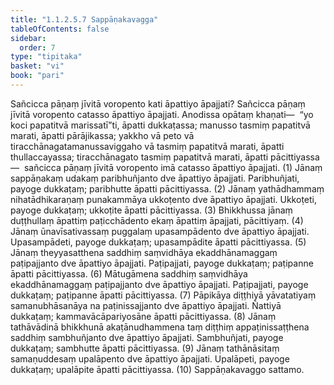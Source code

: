 ```yaml
---
title: "1.1.2.5.7 Sappāṇakavagga"
tableOfContents: false
sidebar:
  order: 7
type: "tipitaka"
basket: "vi"
book: "pari"
---
```



<DynamicBreadcrumb />

<Division number="171" book="pari" bookNo="5" page="68">

<Paragraph number="451" book="pari">
Sañcicca pāṇaṃ jīvitā voropento kati āpattiyo āpajjati? Sañcicca pāṇaṃ jīvitā voropento catasso āpattiyo āpajjati. Anodissa opātaṃ khaṇati—  “yo koci papatitvā marissatī”ti, āpatti dukkaṭassa; manusso tasmiṃ papatitvā marati, āpatti pārājikassa; yakkho vā peto vā tiracchānagatamanussaviggaho vā tasmiṃ papatitvā marati, āpatti thullaccayassa; tiracchānagato tasmiṃ papatitvā marati, āpatti pācittiyassa—  sañcicca pāṇaṃ jīvitā voropento imā catasso āpattiyo āpajjati. (1)
</Paragraph>

<Paragraph number="452" book="pari">
Jānaṃ sappāṇakaṃ udakaṃ paribhuñjanto dve āpattiyo āpajjati. Paribhuñjati, payoge dukkaṭaṃ; paribhutte āpatti pācittiyassa. (2)
</Paragraph>

<Paragraph number="453" book="pari">
Jānaṃ yathādhammaṃ nihatādhikaraṇaṃ punakammāya ukkoṭento dve āpattiyo āpajjati. Ukkoṭeti, payoge dukkaṭaṃ; ukkoṭite āpatti pācittiyassa. (3)
</Paragraph>

<Paragraph number="454" book="pari">
Bhikkhussa jānaṃ duṭṭhullaṃ āpattiṃ paṭicchādento ekaṃ āpattiṃ āpajjati, pācittiyaṃ. (4)
</Paragraph>

<Paragraph number="455" book="pari">
Jānaṃ ūnavīsativassaṃ puggalaṃ upasampādento dve āpattiyo āpajjati. Upasampādeti, payoge dukkaṭaṃ; upasampādite āpatti pācittiyassa. (5)
</Paragraph>

<Paragraph number="456" book="pari">
Jānaṃ theyyasatthena saddhiṃ saṃvidhāya ekaddhānamaggaṃ paṭipajjanto dve āpattiyo āpajjati. Paṭipajjati, payoge dukkaṭaṃ; paṭipanne āpatti pācittiyassa. (6)
</Paragraph>

<Paragraph number="457" book="pari">
Mātugāmena saddhiṃ saṃvidhāya ekaddhānamaggaṃ paṭipajjanto dve āpattiyo āpajjati. Paṭipajjati, payoge dukkaṭaṃ; paṭipanne āpatti pācittiyassa. (7)
</Paragraph>

<Paragraph number="458" book="pari">
Pāpikāya diṭṭhiyā yāvatatiyaṃ samanubhāsanāya na paṭinissajjanto dve āpattiyo āpajjati. Ñattiyā dukkaṭaṃ; kammavācāpariyosāne āpatti pācittiyassa. (8)
</Paragraph>

<Paragraph number="459" book="pari">
Jānaṃ tathāvādinā bhikkhunā akaṭānudhammena taṃ diṭṭhiṃ appaṭinissaṭṭhena saddhiṃ sambhuñjanto dve āpattiyo āpajjati. Sambhuñjati, payoge dukkaṭaṃ; sambhutte āpatti pācittiyassa. (9)
</Paragraph>

<Paragraph number="460" book="pari">
Jānaṃ tathānāsitaṃ samaṇuddesaṃ upalāpento dve āpattiyo āpajjati. Upalāpeti, payoge dukkaṭaṃ; upalāpite āpatti pācittiyassa. (10)

</Paragraph>
</Division>

<Paragraph number="461" type="center" book="pari">
Sappāṇakavaggo sattamo.
</Paragraph>
